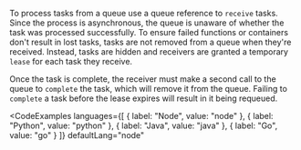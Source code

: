To process tasks from a queue use a queue reference to `receive` tasks. Since the process is asynchronous, the queue is unaware of whether the task was processed successfully. To ensure failed functions or containers don't result in lost tasks, tasks are not removed from a queue when they're received. Instead, tasks are hidden and receivers are granted a temporary `lease` for each task they receive.

Once the task is complete, the receiver must make a second call to the queue to `complete` the task, which will remove it from the queue. Failing to `complete` a task before the lease expires will result in it being requeued.

<CodeExamples 
	languages={[
	{
		label: "Node",
		value: "node"
	},
	{
		label: "Python",
		value: "python"
	},
	{
		label: "Java",
		value: "java"
	},
	{
		label: "Go",
		value: "go"
	}
	]}
	defaultLang="node"
>

<CodeSnippet snippet="nitrictech/node-sdk/examples/queues/receive.ts" />

<CodeSnippet snippet="nitrictech/python-sdk/examples/queues/receive.py" />

<CodeSnippet snippet="nitrictech/java-sdk/examples/src/main/java/examples/queues/Receive.java" />

<CodeSnippet snippet="nitrictech/go-sdk/examples/queues/receive.go" />

</CodeExamples>
